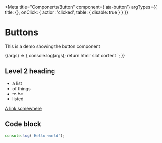 
<Meta title="Components/Button"
  component={'ata-button'}
  argTypes={{
    title: {},
    onClick: {
      action: 'clicked',
      table: {
        disable: true
      }
    }
  }}
></Meta>

# Buttons

This is a demo showing the button component

<Canvas>
  <Story name="Primary"
    args={{
      title: 'Hello world'
    }}
  >
    {(args) => {
      console.log(args);
      return html`
        <ata-button @click=${args.onClick} .title=${args.title}>
          <span>slot content</span>
        </ata-button>
      `;
    }}
  </Story>
</Canvas>

## Level 2 heading

- a list
- of things
- to be
- listed

[A link somewhere](./foo.js)

## Code block

```js
console.log('Hello world');
```
